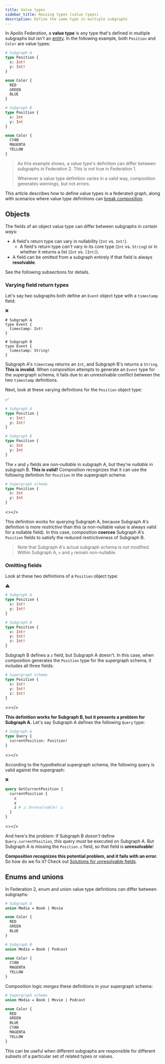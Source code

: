 ```yaml
---
title: Value types
sidebar_title: Reusing types (value types)
description: Define the same type in multiple subgraphs
---
```



In Apollo Federation, a **value type** is any type that's defined in multiple subgraphs but _isn't_ an [entity](../entities/). In the following example, both `Position` and `Color` are value types:

<CodeColumns>

```graphql
# Subgraph A
type Position {
  x: Int!
  y: Int!
}

enum Color {
  RED
  GREEN
  BLUE
}
```

```graphql
# Subgraph B
type Position {
  x: Int
  y: Int
}

enum Color {
  CYAN
  MAGENTA
  YELLOW
}
```

</CodeColumns>

> As this example shows, a value type's definition can differ between subgraphs in Federation 2. This is _not_ true in Federation 1.
>
> Whenever a value type definition varies in a valid way, composition generates _warnings_, but not _errors_.

This article describes how to define value types in a federated graph, along with scenarios where value type definitions can [break composition](./composition/#breaking-composition).

## Objects

The fields of an object value type can differ between subgraphs in _certain ways:_

* A field's return type can vary in nullability (`Int` vs. `Int!`).
    * A field's return type _can't_ vary in its core type (`Int` vs. `String`) or in whether it returns a list (`Int` vs. `[Int]`).
* A field can be _omitted_ from a subgraph entirely if that field is always **resolvable**.

See the following subsections for details.

### Varying field return types

Let's say two subgraphs both define an `Event` object type with a `timestamp` field:

<p style="margin-bottom: 0">❌</p>

<CodeColumns>

```graphql{3}
# Subgraph A
type Event {
  timestamp: Int!
}
```

```graphql{3}
# Subgraph B
type Event {
  timestamp: String!
}
```

</CodeColumns>

Subgraph A's `timestamp` returns an `Int`, and Subgraph B's returns a `String`. **This is invalid.** When composition attempts to generate an `Event` type for the supergraph schema, it fails due to an unresolvable conflict between the two `timestamp` definitions.

Next, look at these varying definitions for the `Position` object type:

<p style="margin-bottom: 0">✅</p>

<CodeColumns>

```graphql
# Subgraph A
type Position {
  x: Int!
  y: Int!
}
```

```graphql
# Subgraph B
type Position {
  x: Int
  y: Int
}
```

</CodeColumns>

The `x` and `y` fields are _non-nullable_ in subgraph A, but they're _nullable_ in subgraph B. **This is valid!** Composition recognizes that it can use the following definition for `Position` in the supergraph schema:

<CodeColumns>

```graphql
# Supergraph schema
type Position {
  x: Int
  y: Int
}
```

<></>

</CodeColumns>

This definition works for querying Subgraph A, because Subgraph A's definition is _more restrictive_ than this (a non-nullable value is always valid for a nullable field). In this case, composition **coerces** Subgraph A's `Position` fields to satisfy the reduced restrictiveness of Subgraph B.

> Note that Subgraph A's actual subgraph schema is _not_ modified. Within Subgraph A, `x` and `y` remain non-nullable.

### Omitting fields

Look at these two definitions of a `Position` object type:

<p style="margin-bottom: 0">⚠️</p>

<CodeColumns>

```graphql
# Subgraph A
type Position {
  x: Int!
  y: Int!
}
```

```graphql
# Subgraph B
type Position {
  x: Int!
  y: Int!
  z: Int!
}
```

</CodeColumns>

Subgraph B defines a `z` field, but Subgraph A doesn't. In this case, when composition generates the `Position` type for the supergraph schema, it includes all three fields:

<CodeColumns>

```graphql
# Supergraph schema
type Position {
  x: Int!
  y: Int!
  z: Int!
}
```

<></>

</CodeColumns>


**This definition works for Subgraph B, but it presents a problem for Subgraph A.** Let's say Subgraph A defines the following `Query` type:

<CodeColumns>

```graphql
# Subgraph A
type Query {
  currentPosition: Position!
}
```

<></>

</CodeColumns>

According to the hypothetical supergraph schema, the following query is valid against the supergraph:

<p style="margin-bottom: 0">❌</p>

<CodeColumns>

```graphql
query GetCurrentPosition {
  currentPosition {
    x
    y
    z # ⚠️ Unresolvable! ⚠️
  }
}
```

<></>

</CodeColumns>

And here's the problem: if Subgraph B _doesn't_ define `Query.currentPosition`, this query _must_ be executed on Subgraph A. But Subgraph A is missing the `Position.z` field, so that field is **unresolvable**!

**Composition recognizes this potential problem, and it fails with an error.** So how do we fix it? Check out [Solutions for unresolvable fields](./composition/#solutions-for-unresolvable-fields).

## Enums and unions

In Federation 2, enum and union value type definitions can differ between subgraphs:

<CodeColumns>

```graphql
# Subgraph A
union Media = Book | Movie

enum Color {
  RED
  GREEN
  BLUE
}
```

```graphql
# Subgraph B
union Media = Book | Podcast

enum Color {
  CYAN
  MAGENTA
  YELLOW
}
```

</CodeColumns>

Composition logic _merges_ these definitions in your supergraph schema:

```graphql
# Supergraph schema
union Media = Book | Movie | Podcast

enum Color {
  RED
  GREEN
  BLUE
  CYAN
  MAGENTA
  YELLOW
}
```

This can be useful when different subgraphs are responsible for different subsets of a particular set of related types or values.
